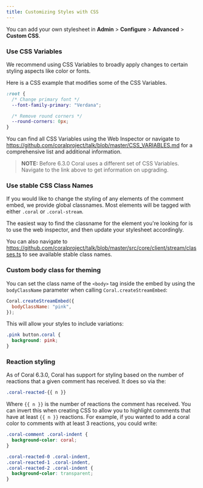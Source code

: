 ```yaml
---
title: Customizing Styles with CSS
---
```


You can add your own stylesheet in **Admin** > **Configure** > **Advanced** > **Custom CSS**.

### Use CSS Variables

We recommend using CSS Variables to broadly apply changes to certain styling aspects like color or fonts.

Here is a CSS example that modifies some of the CSS Variables.

```css
:root {
  /* Change primary font */
  --font-family-primary: "Verdana";

  /* Remove round corners */
  --round-corners: 0px;
}
```

You can find all CSS Variables using the Web Inspector or navigate to https://github.com/coralproject/talk/blob/master/CSS_VARIABLES.md for a comprehensive list and additional information.

> **NOTE:** Before 6.3.0 Coral uses a different set of CSS Variables. Navigate to the link above to get information on upgrading.

### Use stable CSS Class Names

If you would like to change the styling of any elements of the comment embed, we provide global classnames. Most elements will be tagged with either `.coral` or `.coral-stream`.

The easiest way to find the classname for the element you're looking for is to use the web inspector, and then update your stylesheet accordingly.

You can also navigate to https://github.com/coralproject/talk/blob/master/src/core/client/stream/classes.ts to see available stable class names.

### Custom body class for theming

You can set the class name of the `<body>` tag inside the embed by using the `bodyClassName` parameter when calling `Coral.createStreamEmbed`:

```js
Coral.createStreamEmbed({
  bodyClassName: "pink",
});
```

This will allow your styles to include variations:

```css
.pink button.coral {
  background: pink;
}
```

### Reaction styling

As of Coral 6.3.0, Coral has support for styling based on the number of
reactions that a given comment has received. It does so via the:

```css
.coral-reacted-{{ n }}
```

Where `{{ n }}` is the number of reactions the comment has received. You can
invert this when creating CSS to allow you to highlight comments that have at
least `{{ n }}` reactions. For example, if you wanted to add a coral color to
comments with at least 3 reactions, you could write:

```css
.coral-comment .coral-indent {
  background-color: coral;
}

.coral-reacted-0 .coral-indent,
.coral-reacted-1 .coral-indent,
.coral-reacted-2 .coral-indent {
  background-color: transparent;
}
```
